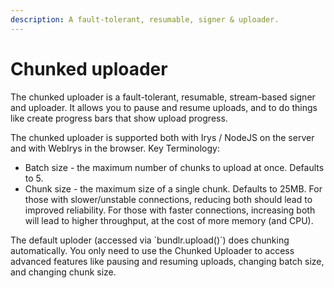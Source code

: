 ```yaml
---
description: A fault-tolerant, resumable, signer & uploader.
---
```



# Chunked uploader

The chunked uploader is a fault-tolerant, resumable, stream-based signer and uploader. It allows you to pause and resume uploads, and to do things like create progress bars that show upload progress.

The chunked uploader is supported both with Irys / NodeJS on the server and with WebIrys in the browser.
Key Terminology:

-   Batch size - the maximum number of chunks to upload at once. Defaults to 5.
-   Chunk size - the maximum size of a single chunk. Defaults to 25MB. For those with slower/unstable connections, reducing both should lead to improved reliability. For those with faster connections, increasing both will lead to higher throughput, at the cost of more memory (and CPU).

<Callout type="info" emoji="ℹ️">
	The default uploder (accessed via `bundlr.upload()`) does chunking automatically. You only need to use the Chunked
	Uploader to access advanced features like pausing and resuming uploads, changing batch size, and changing chunk
	size.
</Callout>
